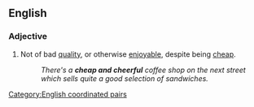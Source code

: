 ==English==

===Adjective===
{{en-adj}}

# Not of bad [[quality]], or otherwise [[enjoyable]], despite being [[cheap]].
#: ''There's a '''cheap and cheerful''' coffee shop on the next street which sells quite a good selection of sandwiches.''

[[Category:English coordinated pairs]]